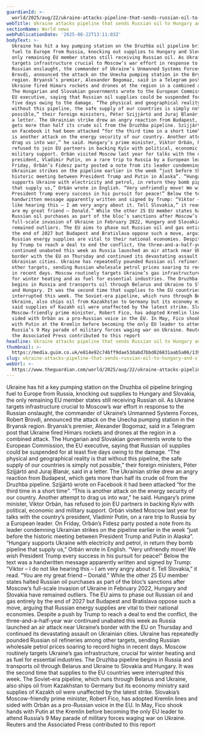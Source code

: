 ```yaml
---
guardianId: >-
  world/2025/aug/22/ukraine-attacks-pipeline-that-sends-russian-oil-to-hungary-and-slovakia
webTitle: Ukraine attacks pipeline that sends Russian oil to Hungary and Slovakia
sectionName: World news
webPublicationDate: '2025-08-22T13:11:03Z'
bodyText: >-
  Ukraine has hit a key pumping station on the Druzhba oil pipeline bringing
  fuel to Europe from Russia, knocking out supplies to Hungary and Slovakia, the
  only remaining EU member states still receiving Russian oil. As Ukraine
  targets infrastructure crucial to Moscow’s war effort in response to the
  Russian onslaught, the commander of Ukraine’s Unmanned Systems Forces, Robert
  Brovdi, announced the attack on the Unecha pumping station in the Bryansk
  region. Bryansk’s premier, Alexander Bogomaz, said in a Telegram post that
  Ukraine fired Himars rockets and drones at the region in a combined attack.
  The Hungarian and Slovakian governments wrote to the European Commission, the
  EU executive, saying that Russian oil supplies could be suspended for at least
  five days owing to the damage. “The physical and geographical reality is that
  without this pipeline, the safe supply of our countries is simply not
  possible,” their foreign ministers, Péter Szijjártó and Juraj Blanár, said in
  a letter. The Ukrainian strike drew an angry reaction from Budapest, which
  gets more than half its crude oil from the Druzhba pipeline. Szijjártó wrote
  on Facebook it had been attacked “for the third time in a short time”. “This
  is another attack on the energy security of our country. Another attempt to
  drag us into war,” he said. Hungary’s prime minister, Viktor Orbán, has
  refused to join EU partners in backing Kyiv with political, economic and
  military support. Orbán visited Moscow last year for talks with the country’s
  president, Vladimir Putin, on a rare trip to Russia by a European leader. On
  Friday, Orbán’s Fidesz party posted a note from its leader condemning
  Ukrainian strikes on the pipeline earlier in the week “just before the
  historic meeting between President Trump and Putin in Alaska”. “Hungary
  supports Ukraine with electricity and petrol, in return they bomb pipeline
  that supply us,” Orbán wrote in English. “Very unfriendly move! We wish
  President Trump every success in his pursuit for peace!” Below the text was a
  handwritten message apparently written and signed by Trump: “Viktor – I do not
  like hearing this – I am very angry about it. Tell Slovakia,” it read. “You
  are my great friend – Donald.” While the other 25 EU member states halted
  Russian oil purchases as part of the bloc’s sanctions after Moscow’s
  full-scale invasion of Ukraine in February 2022, Hungary and Slovakia have
  remained outliers. The EU aims to phase out Russian oil and gas entirely by
  the end of 2027 but Budapest and Bratislava oppose such a move, arguing that
  Russian energy supplies are vital to their national economies. Despite a push
  by Trump to reach a deal to end the conflict, the three-and-a-half-year war
  continued unabated this week as Russia launched an air attack near Ukraine’s
  border with the EU on Thursday and continued its devastating assault on
  Ukrainian cities. Ukraine has repeatedly pounded Russian oil refineries among
  other targets, sending Russian wholesale petrol prices soaring to record highs
  in recent days. Moscow routinely targets Ukraine’s gas infrastructure, crucial
  for winter heating and as fuel for essential industries. The Druzhba pipeline
  begins in Russia and transports oil through Belarus and Ukraine to Slovakia
  and Hungary. It was the second time that supplies to the EU countries were
  interrupted this week. The Soviet-era pipeline, which runs through Belarus and
  Ukraine, also ships oil from Kazakhstan to Germany but its economy ministry
  said supplies of Kazakh oil were unaffected by the latest strike. Slovakia’s
  Moscow-friendly prime minister, Robert Fico, has adopted Kremlin lines and
  sided with Orbán as a pro-Russian voice in the EU. In May, Fico shook hands
  with Putin at the Kremlin before becoming the only EU leader to attend
  Russia’s 9 May parade of military forces waging war on Ukraine. Reuters and
  the Associated Press contributed to this report
headline: Ukraine attacks pipeline that sends Russian oil to Hungary and Slovakia
thumbnail: >-
  https://media.guim.co.uk/e814e92c74bff9dae53dabd7bbd826831aab5a06/139_0_1412_1129/500.jpg
slug: ukraine-attacks-pipeline-that-sends-russian-oil-to-hungary-and-slovakia
webUrl: >-
  https://www.theguardian.com/world/2025/aug/22/ukraine-attacks-pipeline-that-sends-russian-oil-to-hungary-and-slovakia
---
```

Ukraine has hit a key pumping station on the Druzhba oil pipeline bringing fuel to Europe from Russia, knocking out supplies to Hungary and Slovakia, the only remaining EU member states still receiving Russian oil. As Ukraine targets infrastructure crucial to Moscow’s war effort in response to the Russian onslaught, the commander of Ukraine’s Unmanned Systems Forces, Robert Brovdi, announced the attack on the Unecha pumping station in the Bryansk region. Bryansk’s premier, Alexander Bogomaz, said in a Telegram post that Ukraine fired Himars rockets and drones at the region in a combined attack. The Hungarian and Slovakian governments wrote to the European Commission, the EU executive, saying that Russian oil supplies could be suspended for at least five days owing to the damage. “The physical and geographical reality is that without this pipeline, the safe supply of our countries is simply not possible,” their foreign ministers, Péter Szijjártó and Juraj Blanár, said in a letter. The Ukrainian strike drew an angry reaction from Budapest, which gets more than half its crude oil from the Druzhba pipeline. Szijjártó wrote on Facebook it had been attacked “for the third time in a short time”. “This is another attack on the energy security of our country. Another attempt to drag us into war,” he said. Hungary’s prime minister, Viktor Orbán, has refused to join EU partners in backing Kyiv with political, economic and military support. Orbán visited Moscow last year for talks with the country’s president, Vladimir Putin, on a rare trip to Russia by a European leader. On Friday, Orbán’s Fidesz party posted a note from its leader condemning Ukrainian strikes on the pipeline earlier in the week “just before the historic meeting between President Trump and Putin in Alaska”. “Hungary supports Ukraine with electricity and petrol, in return they bomb pipeline that supply us,” Orbán wrote in English. “Very unfriendly move! We wish President Trump every success in his pursuit for peace!” Below the text was a handwritten message apparently written and signed by Trump: “Viktor – I do not like hearing this – I am very angry about it. Tell Slovakia,” it read. “You are my great friend – Donald.” While the other 25 EU member states halted Russian oil purchases as part of the bloc’s sanctions after Moscow’s full-scale invasion of Ukraine in February 2022, Hungary and Slovakia have remained outliers. The EU aims to phase out Russian oil and gas entirely by the end of 2027 but Budapest and Bratislava oppose such a move, arguing that Russian energy supplies are vital to their national economies. Despite a push by Trump to reach a deal to end the conflict, the three-and-a-half-year war continued unabated this week as Russia launched an air attack near Ukraine’s border with the EU on Thursday and continued its devastating assault on Ukrainian cities. Ukraine has repeatedly pounded Russian oil refineries among other targets, sending Russian wholesale petrol prices soaring to record highs in recent days. Moscow routinely targets Ukraine’s gas infrastructure, crucial for winter heating and as fuel for essential industries. The Druzhba pipeline begins in Russia and transports oil through Belarus and Ukraine to Slovakia and Hungary. It was the second time that supplies to the EU countries were interrupted this week. The Soviet-era pipeline, which runs through Belarus and Ukraine, also ships oil from Kazakhstan to Germany but its economy ministry said supplies of Kazakh oil were unaffected by the latest strike. Slovakia’s Moscow-friendly prime minister, Robert Fico, has adopted Kremlin lines and sided with Orbán as a pro-Russian voice in the EU. In May, Fico shook hands with Putin at the Kremlin before becoming the only EU leader to attend Russia’s 9 May parade of military forces waging war on Ukraine. Reuters and the Associated Press contributed to this report
